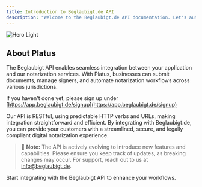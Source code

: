 ```yaml
---
title: Introduction to Beglaubigt.de API
description: "Welcome to the Beglaubigt.de API documentation. Let's automate legal for your business."
---
```


<img alt="Hero Light" classname="block dark:hidden" src="/images/platus-main.svg" />

## About Platus

The Beglaubigt API enables seamless integration between your application and our notarization services. With Platus, businesses can submit documents, manage signers, and automate notarization workflows across various jurisdictions.

If you haven't done yet, please sign up under [https://app.beglaubigt.de/signup](https://app.beglaubigt.de/signup)

Our API is RESTful, using predictable HTTP verbs and URLs, making integration straightforward and efficient. By integrating with Beglaubigt.de, you can provide your customers with a streamlined, secure, and legally compliant digital notarization experience.

> 🔨 **Note:** The API is actively evolving to introduce new features and capabilities. Please ensure you keep track of updates, as breaking changes may occur. For support, reach out to us at [info@beglaubigt.de](mailto:info@beglaubigt.de).

<CardGroup cols={1}>
  <Card title="Get Started with API" icon="rocket" href="/quickstart">
    Start integrating with the Beglaubigt API to enhance your workflows.
  </Card>
</CardGroup>